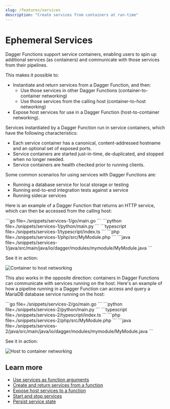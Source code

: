 ```yaml
---
slug: /features/services
description: "Create services from containers at run-time"
---
```


# Ephemeral Services

Dagger Functions support service containers, enabling users to spin up additional services (as containers) and communicate with those services from their pipelines.

This makes it possible to:
- Instantiate and return services from a Dagger Function, and then:
  - Use those services in other Dagger Functions (container-to-container networking)
  - Use those services from the calling host (container-to-host networking)
- Expose host services for use in a Dagger Function (host-to-container networking).

Services instantiated by a Dagger Function run in service containers, which have the following characteristics:

- Each service container has a canonical, content-addressed hostname and an optional set of exposed ports.
- Service containers are started just-in-time, de-duplicated, and stopped when no longer needed.
- Service containers are health checked prior to running clients.

Some common scenarios for using services with Dagger Functions are:

- Running a database service for local storage or testing
- Running end-to-end integration tests against a service
- Running sidecar services

Here is an example of a Dagger Function that returns an HTTP service, which can then be accessed from the calling host:

<Tabs groupId="language" queryString="sdk">
<TabItem value="go" label="Go">
```go file=./snippets/services-1/go/main.go
```
</TabItem>
<TabItem value="Python">
```python file=./snippets/services-1/python/main.py
```
</TabItem>
<TabItem value="TypeScript">
```typescript file=./snippets/services-1/typescript/index.ts
```
</TabItem>
<TabItem value="PHP">
```php file=./snippets/services-1/php/src/MyModule.php
```
</TabItem>
<TabItem value="Java">
```java file=./snippets/services-1/java/src/main/java/io/dagger/modules/mymodule/MyModule.java
```
</TabItem>
</Tabs>

See it in action:

![Container to host networking](/img/current_docs/features/service-container.gif)

This also works in the opposite direction: containers in Dagger Functions can communicate with services running on the host. Here's an example of how a pipeline running in a Dagger Function can access and query a MariaDB database service running on the host:

<Tabs groupId="language" queryString="sdk">
<TabItem value="go" label="Go">
```go file=./snippets/services-2/go/main.go
```
</TabItem>
<TabItem value="Python">
```python file=./snippets/services-2/python/main.py
```
</TabItem>
<TabItem value="TypeScript">
```typescript file=./snippets/services-2/typescript/index.ts
```
</TabItem>
<TabItem value="PHP">
```php file=./snippets/services-2/php/src/MyModule.php
```
</TabItem>
<TabItem value="Java">
```java file=./snippets/services-2/java/src/main/java/io/dagger/modules/mymodule/MyModule.java
```
</TabItem>
</Tabs>

See it in action:

![Host to container networking](/img/current_docs/features/service-host.gif)

## Learn more

- [Use services as function arguments](../api/arguments.mdx#service-arguments)
- [Create and return services from a function](../api/services.mdx#expose-services-returned-by-functions-to-the-host)
- [Expose host services to a function](../api/services.mdx#expose-host-services-to-functions)
- [Start and stop services](../api/services.mdx#start-and-stop-services)
- [Persist service state](../api/services.mdx#persist-service-state)
